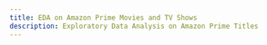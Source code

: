 ```yaml
---
title: EDA on Amazon Prime Movies and TV Shows
description: Exploratory Data Analysis on Amazon Prime Titles
---
```


